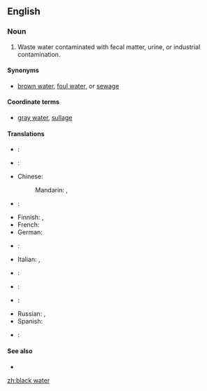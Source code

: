 ==English==

===Noun===
{{en-noun|sg=[[black]] [[water]]|-}}

# Waste water contaminated with fecal matter, urine, or industrial contamination.

====Synonyms====
* {{sense|contaminated waste water}} [[brown water]], [[foul water]], or [[sewage]]

====Coordinate terms====
* {{sense|contaminated waste water}} [[gray water]], [[sullage]]

====Translations====
{{trans-top|contaminated waste water}}
* {{trreq|ar}}:
* {{trreq|hy}}:
* Chinese:
*: Mandarin: {{t|zh|黑水|tr=hēishuǐ|sc=Hani}}, {{t|zh|污水|tr=wūshuǐ|sc=Hani}}
* {{trreq|nl}}:
* Finnish: {{t|fi|käymälävesi}}, {{t|fi|musta vesi}}
* French: {{t|fr|eaux noires}}
* German: {{t|de|Schwarzwasser}}
* {{trreq|hi}}:
{{trans-mid}}
* Italian: {{t|it|acqua di scolo}}, {{t|it|acque nere}}
* {{trreq|ja}}:
* {{trreq|ko}}:
* {{trreq|pt}}:
* Russian: {{t|ru|фекальный отход|m|tr=fekál’nyj otxód|sc=Cyrl}}, {{t|ru|чёрная вода|f|tr=čórnaja vodá|sc=Cyrl}}
* Spanish: {{t|es|agua negra|f}}
* {{trreq|vi}}:
{{trans-bottom}}

====See also====
* {{pedia|Blackwater}}

[[zh:black water]]